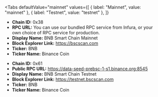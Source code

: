 
<Tabs
 defaultValue="mainnet"
  values={[
    { label: "Mainnet", value: "mainnet" },
    { label: "Testnet", value: "testnet" },
  ]}
>
<TabItem value="mainnet">

- **Chain ID:** 0x38
- **RPC URL:** You can use our bundled RPC service from Infura, or your own choice of RPC service for production.
- **Display Name:** BNB Smart Chain Mainnet
- **Block Explorer Link:** https://bscscan.com
- **Ticker:** BNB
- **Ticker Name:** Binance Coin

</TabItem>

<TabItem value="testnet">

- **Chain ID:** 0x61
- **Public RPC URL:** https://data-seed-prebsc-1-s1.binance.org:8545
- **Display Name:** BNB Smart Chain Testnet
- **Block Explorer Link:** https://testnet.bscscan.com
- **Ticker:** BNB
- **Ticker Name:** Binance Coin

</TabItem>
</Tabs>
